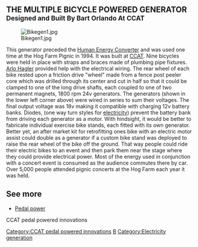 ==THE MULTIPLE BICYCLE POWERED GENERATOR <br /> <small>Designed and Built By Bart Orlando At CCAT</small>==

[[Image:Bikegen1.jpg]]

This generator preceded the [[CCAT human energy converter|Human Energy Converter]] and was used one time at the Hog Farm Pignic in 1994. It was built at [[CCAT]]. Nine bicycles were held in place with straps and braces made of plumbing pipe fixtures.  [http://www.indybay.org/news/2002/10/1534351.php Arlo Hagler] provided help with the electrical wiring. The rear wheel of each bike rested upon a friction drive "wheel" made from a fence post peeler core which was drilled through its center and cut in half so that it could be clamped to one of the long drive shafts, each coupled to one of two permanent magnets, 1800 rpm 24v generators. The generators (shown in the lower left corner above) were wired in series to sum their voltages. The final output voltage was 18v making it compatible with charging 12v battery banks. Diodes, (one way turn styles for [[electricity]]) prevent the battery bank from driving each generator as a motor. With hindsight, it would be better to fabricate individual exercise bike stands, each fitted with its own generator. Better yet, an after market kit for retrofitting ones bike with an electric motor assist could double as a generator if a custom bike stand was deployed to raise the rear wheel of the bike off the ground. That way people could ride their electric bikes to an event and then park them near the stage where they could provide electrical power. Most of the energy used in conjunction with a concert event is consumed as the audience commutes there by car. Over 5,000 people attended pignic concerts at the Hog Farm each year it was held.

==See more==
*[[Pedal power]]
<categorytree mode=pages depth=0>CCAT pedal powered innovations</categorytree>

{{CCATpage}}
[[Category:CCAT pedal powered innovations]]
[[Category:CCAT|B]] [[Category:Electricity generation]]